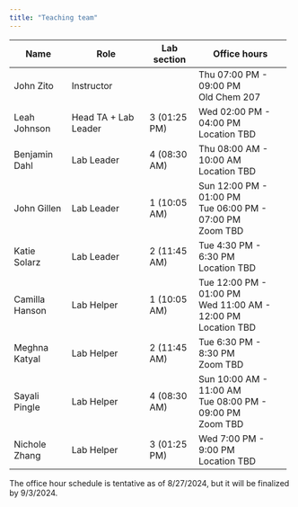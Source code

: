 ```yaml
---
title: "Teaching team"
---
```


+----------------+----------------------+--------------+--------------------------+
| Name           | Role                 | Lab section  | Office hours             |
+================+======================+==============+==========================+
| John Zito      | Instructor           |              | Thu 07:00 PM - 09:00 PM\ |
|                |                      |              | Old Chem 207             |
+----------------+----------------------+--------------+--------------------------+
| Leah Johnson   | Head TA + Lab Leader | 3 (01:25 PM) | Wed 02:00 PM - 04:00 PM\ |
|                |                      |              | Location TBD             |
+----------------+----------------------+--------------+--------------------------+
| Benjamin Dahl  | Lab Leader           | 4 (08:30 AM) | Thu 08:00 AM - 10:00 AM\ |
|                |                      |              | Location TBD             |
+----------------+----------------------+--------------+--------------------------+
| John Gillen    | Lab Leader           | 1 (10:05 AM) | Sun 12:00 PM - 01:00 PM\ |
|                |                      |              | Tue 06:00 PM - 07:00 PM\ |
|                |                      |              | Zoom TBD                 |
+----------------+----------------------+--------------+--------------------------+
| Katie Solarz   | Lab Leader           | 2 (11:45 AM) | Tue 4:30 PM - 6:30 PM\   |
|                |                      |              | Location TBD             |
+----------------+----------------------+--------------+--------------------------+
| Camilla Hanson | Lab Helper           | 1 (10:05 AM) | Tue 12:00 PM - 01:00 PM\ |
|                |                      |              | Wed 11:00 AM - 12:00 PM\ |
|                |                      |              | Location TBD             |
+----------------+----------------------+--------------+--------------------------+
| Meghna Katyal  | Lab Helper           | 2 (11:45 AM) | Tue 6:30 PM - 8:30 PM\   |
|                |                      |              | Zoom TBD                 |
+----------------+----------------------+--------------+--------------------------+
| Sayali Pingle  | Lab Helper           | 4 (08:30 AM) | Sun 10:00 AM - 11:00 AM\ |
|                |                      |              | Tue 08:00 PM - 09:00 PM\ |
|                |                      |              | Zoom TBD                 |
+----------------+----------------------+--------------+--------------------------+
| Nichole Zhang  | Lab Helper           | 3 (01:25 PM) | Wed 7:00 PM - 9:00 PM\   |
|                |                      |              | Location TBD             |
+----------------+----------------------+--------------+--------------------------+

::: callout-warning
The office hour schedule is tentative as of 8/27/2024, but it will be finalized by 9/3/2024.
:::